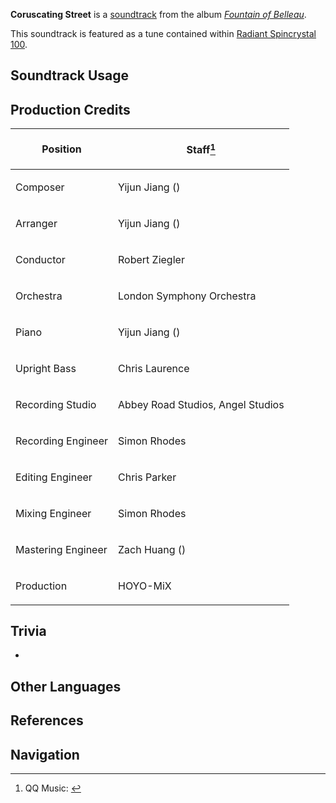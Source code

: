 {{Soundtrack Infobox
|image          = Fountain of Belleau.png
|album          = Fountain of Belleau
|disc           = 1
|number         = 08
|featured       = 
|featured2      = 
|featured3      = 
|featured_disc  = 
|featured_disc2 = 
|featured_disc3 = 
|youtube_id     = hfrF38SeiME
|spotify_id     = 279o2ouBYhWsksgEdmF369
|previous       = Luminescence of Eventide
|next           = Dreams' Swirling Whispers
}}
'''Coruscating Street''' is a [[soundtrack]] from the album ''[[Fountain of Belleau]]''.

This soundtrack is featured as a tune contained within [[Radiant Spincrystal 100]].

==Soundtrack Usage==
{{Soundtrack Usage
|quest = The Woven and the Cut
|location = Court of Fontaine//night;;Chioriya Boutique//interior
|domain   = Imaginarium Theater//Theater Lobby
|teapot = 100
}}

==Production Credits==
{| class="wikitable"
! Position
! Staff<ref>QQ Music: [https://y.qq.com/n/ryqq/songDetail/000mv8QJ3LjLHk {{zh|星灯晕染之街 Coruscating Street}}]</ref>
|-
! Composer
| Yijun Jiang ({{zh|姜以君}})
|-
! Arranger
| Yijun Jiang ({{zh|姜以君}})
|-
! Conductor
| Robert Ziegler
|-
! Orchestra
| London Symphony Orchestra
|-
! Piano
| Yijun Jiang ({{zh|姜以君}})
|-
! Upright Bass
| Chris Laurence
|-
! Recording Studio
| Abbey Road Studios, Angel Studios
|-
! Recording Engineer
| Simon Rhodes
|-
! Editing Engineer
| Chris Parker
|-
! Mixing Engineer
| Simon Rhodes
|-
! Mastering Engineer
| Zach Huang ({{zh|黄巍}})
|-
! Production
| HOYO-MiX
|}

<!--
==Videos==
<gallery>
</gallery>
-->

==Trivia==
* {{Transclude|City of Mellifluous Glory|CityOfMellifluousGloryTheme|section=1}}

==Other Languages==
{{Other Languages
|en      = Coruscating Street
|zhs     = 星灯晕染之街
|zhs_rm  = 
|zhs_tl  = 
|ja      = 星灯りに染まる街
|ja_rm   = Hoshi Akari ni Somaru Machi
|ja_tl   = Street Dyed in Star Lamps
}}

==References==
{{Reflist}}

==Navigation==
{{Soundtrack Navbox|Fountain of Belleau}}